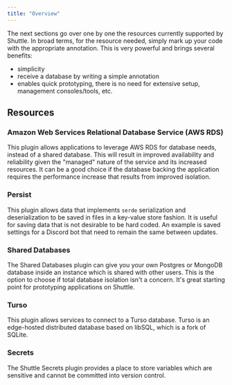 ```yaml
---
title: "Overview"
---
```


The next sections go over one by one the resources currently supported by Shuttle. In broad terms, for the resource needed, simply mark up your code with the appropriate annotation. This is very powerful and brings several benefits:

- simplicity
- receive a database by writing a simple annotation
- enables quick prototyping, there is no need for extensive setup, management consoles/tools, etc.

## Resources

### Amazon Web Services Relational Database Service (AWS RDS)

This plugin allows applications to leverage AWS RDS for database needs, instead of a shared database. This will result in improved availability and reliability given the "managed" nature of the service and its increased resources. It can be a good choice if the database backing the application requires the performance increase that results from improved isolation.

### Persist

This plugin allows data that implements `serde` serialization and deserialization to be saved in files in a key-value store fashion. It is useful for saving data that is not desirable to be hard coded. An example is saved settings for a Discord bot that need to remain the same between updates.

### Shared Databases

The Shared Databases plugin can give you your own Postgres or MongoDB database inside an instance which is shared with other users. This is the option to choose if total database isolation isn't a concern. It's great starting point for prototyping applications on Shuttle.

### Turso

This plugin allows services to connect to a Turso database. Turso is an edge-hosted distributed database based on libSQL, which is a fork of SQLite.

### Secrets

The Shuttle Secrets plugin provides a place to store variables which are sensitive and cannot be committed into version control.
